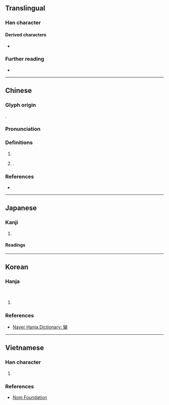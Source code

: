 {{also|栾|灤}}
{{character info}}
==Translingual==

===Han character===
{{Han char|rn=75|rad=木|as=19|sn=23|canj=VFD|four=22904|ids=⿱䜌木}}

====Derived characters====
* {{l|mul|[[圞]]([[𪢮]]) [[灤]]([[滦]]) [[虊]] [[𣡵]] [[𬣘]]([[𬤗]])}}

===Further reading===
* {{Han ref|kx=0564.010|dkj=15947|dj=0953.050|hdz=21324.150|uh=6B12|ud=27410|bh=F7E1|bd=63457}}

----

==Chinese==
{{zh-forms|s=栾}}

===Glyph origin===
{{Han etyl}}
{{Han compound|䜌|木|c1=p|c2=s|ls=psc|t2=tree}}.

===Pronunciation===
{{zh-pron
|m=luán
|c=lyun4
|mc=y
|oc=y
|ma=
|cat=pn,n
}}

===Definitions===
{{head|zh|Han character}}

# {{taxlink|Koelreuteria paniculata|species|ver=180130}}
# {{surname|zh}}.

===References===
* {{R:yue:Hanzi}}

----

==Japanese==
{{ja-kanji forms|栾|欒}}

===Kanji===
{{ja-kanji|grade=|rs=木19|shin=栾}}

# {{rfdef|ja|sort=木19}}

====Readings====
{{ja-readings
|goon=らん
|kanon=らん
|kun=おうち-<あふち-,ひじき-<ひぢき-,まどか-,まるい-
}}

----

==Korean==

===Hanja===
{{ko-hanja|둥글다|둥글|란||난}}<br>
{{ko-hanja|모감주나무|란||난}}

# {{rfdef|ko|sort=木19}}

===References===
* [https://hanja.dict.naver.com/hanja?q=欒 Naver Hanja Dictionary: 欒]

----

==Vietnamese==

===Han character===
{{vi-readings|hanviet=loan|nom=loan|rs=木19}}

# {{rfdef|vi|sort=木19}}

===References===
* [http://nomfoundation.org/common/nom_details.php?codepoint=6B12 Nom Foundation]
